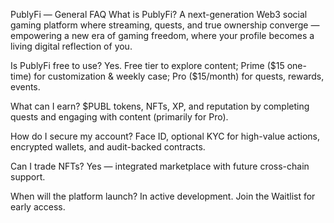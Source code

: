 PublyFi — General FAQ
What is PublyFi?
A next-generation Web3 social gaming platform where streaming, quests, and true ownership converge — empowering a new era of gaming freedom, where your profile becomes a living digital reflection of you.

Is PublyFi free to use?
Yes. Free tier to explore content; Prime ($15 one-time) for customization & weekly case; Pro ($15/month) for quests, rewards, events.

What can I earn?
$PUBL tokens, NFTs, XP, and reputation by completing quests and engaging with content (primarily for Pro).

How do I secure my account?
Face ID, optional KYC for high-value actions, encrypted wallets, and audit-backed contracts.

Can I trade NFTs?
Yes — integrated marketplace with future cross-chain support.

When will the platform launch?
In active development. Join the Waitlist for early access.
